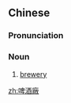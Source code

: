 {{also|啤酒厂}}
==Chinese==
{{zh-forms|s=啤酒厂|type=21}}

===Pronunciation===
{{zh-pron
|m=píjiǔchǎng
|c=be1 zau2 cong2
|cat=n
}}

===Noun===
{{zh-noun}}

# [[brewery]]

[[zh:啤酒廠]]